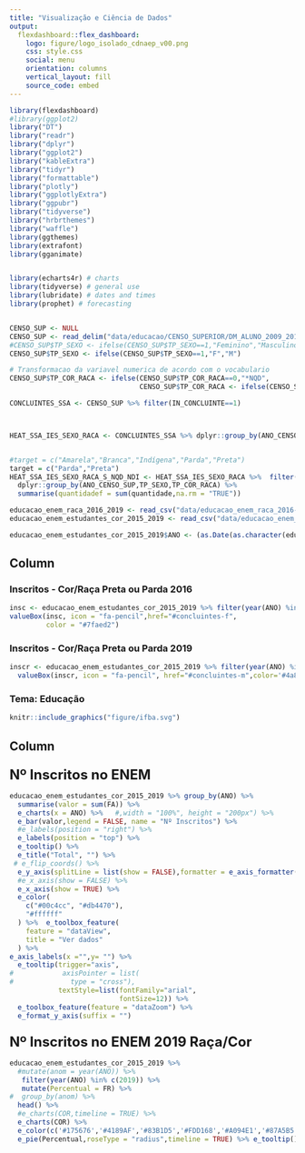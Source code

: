 ```yaml
---
title: "Visualização e Ciência de Dados"
output: 
  flexdashboard::flex_dashboard:
    logo: figure/logo_isolado_cdnaep_v00.png
    css: style.css
    social: menu
    orientation: columns
    vertical_layout: fill
    source_code: embed
---
```




```r
library(flexdashboard)
#library(ggplot2)
library("DT")
library("readr")
library("dplyr")
library("ggplot2")
library("kableExtra")
library("tidyr")
library("formattable")
library("plotly")
library("ggplotlyExtra")
library("ggpubr")
library("tidyverse")
library("hrbrthemes")
library("waffle")
library(ggthemes)
library(extrafont)
library(gganimate)


library(echarts4r) # charts
library(tidyverse) # general use
library(lubridate) # dates and times
library(prophet) # forecasting


CENSO_SUP <- NULL
CENSO_SUP <- read_delim("data/educacao/CENSO_SUPERIOR/DM_ALUNO_2009_2018_CO_IES_by_ANO_TP_COR_RACA_TP_SEXO.csv",",",escape_double = FALSE,trim_ws = FALSE)
#CENSO_SUP$TP_SEXO <- ifelse(CENSO_SUP$TP_SEXO==1,"Feminino","Masculino")
CENSO_SUP$TP_SEXO <- ifelse(CENSO_SUP$TP_SEXO==1,"F","M")

# Transformacao da variavel numerica de acordo com o vocabulario 
CENSO_SUP$TP_COR_RACA <- ifelse(CENSO_SUP$TP_COR_RACA==0,"*NQD",
                                CENSO_SUP$TP_COR_RACA <- ifelse(CENSO_SUP$TP_COR_RACA==1,"Branca",CENSO_SUP$TP_COR_RACA <- ifelse(CENSO_SUP$TP_COR_RACA==2,"Preta",CENSO_SUP$TP_COR_RACA <- ifelse(CENSO_SUP$TP_COR_RACA==3,"Parda",CENSO_SUP$TP_COR_RACA <- ifelse(CENSO_SUP$TP_COR_RACA==4,"Amarela",CENSO_SUP$TP_COR_RACA <- ifelse(CENSO_SUP$TP_COR_RACA==5,"Indígena",CENSO_SUP$TP_COR_RACA <- ifelse(CENSO_SUP$TP_COR_RACA==9,"*NDI",NA)))))))

CONCLUINTES_SSA <- CENSO_SUP %>% filter(IN_CONCLUINTE==1)



HEAT_SSA_IES_SEXO_RACA <- CONCLUINTES_SSA %>% dplyr::group_by(ANO_CENSO_SUP,TP_SEXO,TP_COR_RACA) %>% summarise(quantidade = sum(value,na.rm = "TRUE")) 


#target = c("Amarela","Branca","Indígena","Parda","Preta")
target = c("Parda","Preta")
HEAT_SSA_IES_SEXO_RACA_S_NQD_NDI <- HEAT_SSA_IES_SEXO_RACA %>%  filter(TP_COR_RACA %in% target) %>%
  dplyr::group_by(ANO_CENSO_SUP,TP_SEXO,TP_COR_RACA) %>% 
  summarise(quantidadef = sum(quantidade,na.rm = "TRUE")) 

educacao_enem_raca_2016_2019 <- read_csv("data/educacao_enem_raca_2016-2019.csv")
educacao_enem_estudantes_cor_2015_2019 <- read_csv("data/educacao_enem_estudantes_cor_2015-2019.csv")

educacao_enem_estudantes_cor_2015_2019$ANO <- (as.Date(as.character(educacao_enem_estudantes_cor_2015_2019$ANO),format = '%Y'))
```

Column {data-width=300}
-------------------------------------


### Inscritos - Cor/Raça Preta ou Parda  2016
```r
insc <- educacao_enem_estudantes_cor_2015_2019 %>% filter(year(ANO) %in% c(2016)) %>% filter(COR %in% c('Preta','Parda')) %>% summarise(valor=sum(FA)) %>% as_tibble()
valueBox(insc, icon = "fa-pencil",href="#concluintes-f",
         color = "#7faed2")
```

### Inscritos - Cor/Raça Preta ou Parda 2019
```r
inscr <- educacao_enem_estudantes_cor_2015_2019 %>% filter(year(ANO) %in% c(2019)) %>% filter(COR %in% c('Preta','Parda')) %>% summarise(valor=sum(FA)) %>% as_tibble()
  valueBox(inscr, icon = "fa-pencil", href="#concluintes-m",color='#4a82a8')
```


### **Tema:** Educação

```r
knitr::include_graphics("figure/ifba.svg")
```





Column {.tabset}
-------------------------------------
### <font size="5"> **Nº Inscritos no ENEM** </font>

```r
educacao_enem_estudantes_cor_2015_2019 %>% group_by(ANO) %>%
  summarise(valor = sum(FA)) %>%
  e_charts(x = ANO) %>%   #,width = "100%", height = "200px") %>%
  e_bar(valor,legend = FALSE, name = "Nº Inscritos") %>% 
  #e_labels(position = "right") %>% 
  e_labels(position = "top") %>% 
  e_tooltip() %>% 
  e_title("Total", "") %>% 
 # e_flip_coords() %>% 
  e_y_axis(splitLine = list(show = FALSE),formatter = e_axis_formatter("decimal", locale = "pt-br")) %>% 
  #e_x_axis(show = FALSE) %>%
  e_x_axis(show = TRUE) %>%
  e_color(
    c("#00c4cc", "#db4470"),
    "#ffffff"
  ) %>%  e_toolbox_feature(
    feature = "dataView",
    title = "Ver dados"
  ) %>% 
e_axis_labels(x ="",y= "") %>%
  e_tooltip(trigger="axis",
#            axisPointer = list(
#              type = "cross"),
            textStyle=list(fontFamily="arial",
                           fontSize=12)) %>%
  e_toolbox_feature(feature = "dataZoom") %>%  
  e_format_y_axis(suffix = "")
```
### <font size="5"> **Nº Inscritos no ENEM 2019 Raça/Cor** </font>
```r
educacao_enem_estudantes_cor_2015_2019 %>% 
  #mutate(anom = year(ANO)) %>%  
   filter(year(ANO) %in% c(2019)) %>%
   mutate(Percentual = FR) %>%
#  group_by(anom) %>%
  head() %>% 
  #e_charts(COR,timeline = TRUE) %>% 
  e_charts(COR) %>% 
  e_color(c('#175676','#4189AF','#83B1D5','#FDD168','#A094E1','#87A5B5'),"#ffffff")  %>%
  e_pie(Percentual,roseType = "radius",timeline = TRUE) %>% e_tooltip()

```

